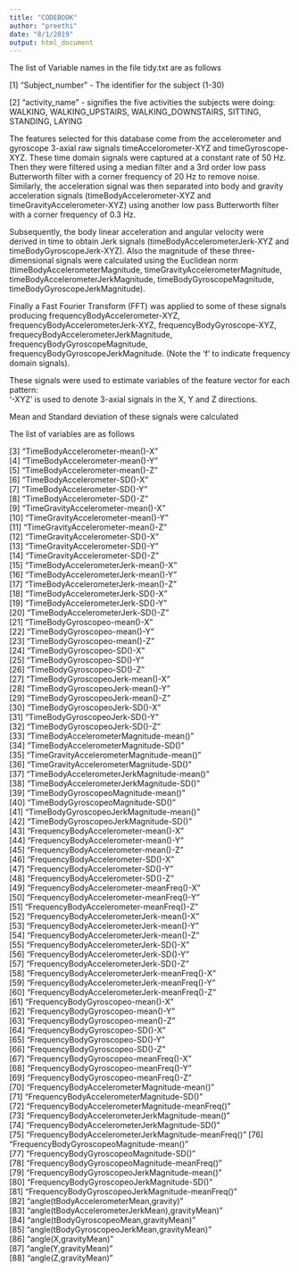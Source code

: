 ```yaml
---
title: "CODEBOOK"
author: "preethi"
date: "8/1/2019"
output: html_document
---
```

The list of Variable names in the file tidy.txt are as follows

 [1] "Subject_number"       - The identifier for the subject (1-30)                             
 
 [2] "activity_name"        - signifies the five activities the subjects were doing:  WALKING,
 WALKING_UPSTAIRS, WALKING_DOWNSTAIRS, SITTING, STANDING, LAYING    
 
 The features selected for this database come from the accelerometer and gyroscope 3-axial raw signals timeAccelorometer-XYZ and timeGyroscope-XYZ. These time domain signals were captured at a constant rate of 50 Hz. Then they were filtered using a median filter and a 3rd order low pass Butterworth filter with a corner frequency of 20 Hz to remove noise. Similarly, the acceleration signal was then separated into body and gravity acceleration signals (timeBodyAccelerometer-XYZ and timeGravityAccelerometer-XYZ) using another low pass Butterworth filter with a corner frequency of 0.3 Hz. 

Subsequently, the body linear acceleration and angular velocity were derived in time to obtain Jerk signals (timeBodyAccelerometerJerk-XYZ and timeBodyGyroscopeJerk-XYZ). Also the magnitude of these three-dimensional signals were calculated using the Euclidean norm (timeBodyAccelerometerMagnitude, timeGravityAccelerometerMagnitude, timeBodyAccelerometerJerkMagnitude, timeBodyGyroscopeMagnitude, timeBodyGyroscopeJerkMagnitude). 

Finally a Fast Fourier Transform (FFT) was applied to some of these signals producing frequencyBodyAccelerometer-XYZ, frequencyBodyAccelerometerJerk-XYZ, frequencyBodyGyroscope-XYZ, frequecyBodyAccelerometerJerkMagnitude, frequencyBodyGyroscopeMagnitude, frequencyBodyGyroscopeJerkMagnitude. (Note the 'f' to indicate frequency domain signals). 

These signals were used to estimate variables of the feature vector for each pattern:  
'-XYZ' is used to denote 3-axial signals in the X, Y and Z directions.
 
Mean and Standard deviation of these signals were calculated

The list of variables are as follows

 [3] "TimeBodyAccelerometer-mean()-X"                    
 [4] "TimeBodyAccelerometer-mean()-Y"                    
 [5] "TimeBodyAccelerometer-mean()-Z"                    
 [6] "TimeBodyAccelerometer-SD()-X"                      
 [7] "TimeBodyAccelerometer-SD()-Y"                      
 [8] "TimeBodyAccelerometer-SD()-Z"                      
 [9] "TimeGravityAccelerometer-mean()-X"                 
[10] "TimeGravityAccelerometer-mean()-Y"                 
[11] "TimeGravityAccelerometer-mean()-Z"                 
[12] "TimeGravityAccelerometer-SD()-X"                   
[13] "TimeGravityAccelerometer-SD()-Y"                   
[14] "TimeGravityAccelerometer-SD()-Z"                   
[15] "TimeBodyAccelerometerJerk-mean()-X"                
[16] "TimeBodyAccelerometerJerk-mean()-Y"                
[17] "TimeBodyAccelerometerJerk-mean()-Z"                
[18] "TimeBodyAccelerometerJerk-SD()-X"                  
[19] "TimeBodyAccelerometerJerk-SD()-Y"                  
[20] "TimeBodyAccelerometerJerk-SD()-Z"                  
[21] "TimeBodyGyroscopeo-mean()-X"                       
[22] "TimeBodyGyroscopeo-mean()-Y"                       
[23] "TimeBodyGyroscopeo-mean()-Z"                       
[24] "TimeBodyGyroscopeo-SD()-X"                         
[25] "TimeBodyGyroscopeo-SD()-Y"                         
[26] "TimeBodyGyroscopeo-SD()-Z"                         
[27] "TimeBodyGyroscopeoJerk-mean()-X"                   
[28] "TimeBodyGyroscopeoJerk-mean()-Y"                   
[29] "TimeBodyGyroscopeoJerk-mean()-Z"                   
[30] "TimeBodyGyroscopeoJerk-SD()-X"                     
[31] "TimeBodyGyroscopeoJerk-SD()-Y"                     
[32] "TimeBodyGyroscopeoJerk-SD()-Z"                     
[33] "TimeBodyAccelerometerMagnitude-mean()"             
[34] "TimeBodyAccelerometerMagnitude-SD()"               
[35] "TimeGravityAccelerometerMagnitude-mean()"          
[36] "TimeGravityAccelerometerMagnitude-SD()"            
[37] "TimeBodyAccelerometerJerkMagnitude-mean()"         
[38] "TimeBodyAccelerometerJerkMagnitude-SD()"           
[39] "TimeBodyGyroscopeoMagnitude-mean()"                
[40] "TimeBodyGyroscopeoMagnitude-SD()"                  
[41] "TimeBodyGyroscopeoJerkMagnitude-mean()"            
[42] "TimeBodyGyroscopeoJerkMagnitude-SD()"              
[43] "FrequencyBodyAccelerometer-mean()-X"               
[44] "FrequencyBodyAccelerometer-mean()-Y"               
[45] "FrequencyBodyAccelerometer-mean()-Z"               
[46] "FrequencyBodyAccelerometer-SD()-X"                 
[47] "FrequencyBodyAccelerometer-SD()-Y"                 
[48] "FrequencyBodyAccelerometer-SD()-Z"                 
[49] "FrequencyBodyAccelerometer-meanFreq()-X"           
[50] "FrequencyBodyAccelerometer-meanFreq()-Y"           
[51] "FrequencyBodyAccelerometer-meanFreq()-Z"           
[52] "FrequencyBodyAccelerometerJerk-mean()-X"           
[53] "FrequencyBodyAccelerometerJerk-mean()-Y"           
[54] "FrequencyBodyAccelerometerJerk-mean()-Z"           
[55] "FrequencyBodyAccelerometerJerk-SD()-X"             
[56] "FrequencyBodyAccelerometerJerk-SD()-Y"             
[57] "FrequencyBodyAccelerometerJerk-SD()-Z"             
[58] "FrequencyBodyAccelerometerJerk-meanFreq()-X"       
[59] "FrequencyBodyAccelerometerJerk-meanFreq()-Y"       
[60] "FrequencyBodyAccelerometerJerk-meanFreq()-Z"       
[61] "FrequencyBodyGyroscopeo-mean()-X"                  
[62] "FrequencyBodyGyroscopeo-mean()-Y"                  
[63] "FrequencyBodyGyroscopeo-mean()-Z"                  
[64] "FrequencyBodyGyroscopeo-SD()-X"                    
[65] "FrequencyBodyGyroscopeo-SD()-Y"                    
[66] "FrequencyBodyGyroscopeo-SD()-Z"                    
[67] "FrequencyBodyGyroscopeo-meanFreq()-X"              
[68] "FrequencyBodyGyroscopeo-meanFreq()-Y"              
[69] "FrequencyBodyGyroscopeo-meanFreq()-Z"              
[70] "FrequencyBodyAccelerometerMagnitude-mean()"        
[71] "FrequencyBodyAccelerometerMagnitude-SD()"          
[72] "FrequencyBodyAccelerometerMagnitude-meanFreq()"    
[73] "FrequencyBodyAccelerometerJerkMagnitude-mean()"    
[74] "FrequencyBodyAccelerometerJerkMagnitude-SD()"      
[75] "FrequencyBodyAccelerometerJerkMagnitude-meanFreq()"
[76] "FrequencyBodyGyroscopeoMagnitude-mean()"           
[77] "FrequencyBodyGyroscopeoMagnitude-SD()"             
[78] "FrequencyBodyGyroscopeoMagnitude-meanFreq()"       
[79] "FrequencyBodyGyroscopeoJerkMagnitude-mean()"       
[80] "FrequencyBodyGyroscopeoJerkMagnitude-SD()"         
[81] "FrequencyBodyGyroscopeoJerkMagnitude-meanFreq()"   
[82] "angle(tBodyAccelerometerMean,gravity)"             
[83] "angle(tBodyAccelerometerJerkMean),gravityMean)"    
[84] "angle(tBodyGyroscopeoMean,gravityMean)"            
[85] "angle(tBodyGyroscopeoJerkMean,gravityMean)"        
[86] "angle(X,gravityMean)"                              
[87] "angle(Y,gravityMean)"                              
[88] "angle(Z,gravityMean)"   